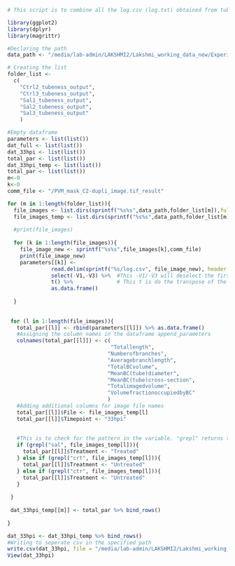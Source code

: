 ```r
# This script is to combine all the log.csv (log.txt) obtained from tubeness calculation for Bile canaliculai for salicylate experiment for 33hpi. All the data are combined to form a single master csv file (Output: master_data_33hpi.csv )
```

``` r
library(ggplot2)
library(dplyr)
library(magrittr)

#Declaring the path
data_path <- "/media/lab-admin/LAKSHMI2/Lakshmi_working_data_new/Experiment6_images/Tubeness_polarity_33hpi/"

# Creating the list
folder_list <- 
  c(
    "Ctrl2_tubeness_output",
    "Ctrl3_tubeness_output",
    "Sal1_tubeness_output",
    "Sal2_tubeness_output",
    "Sal3_tubeness_output"
    )
```

```r
#Empty dataframe
parameters <- list(list())
dat_full <- list(list())
dat_33hpi <- list(list())
total_par <- list(list())
dat_33hpi_temp <- list(list())
total_par <- list(list())
m<-0
k<-0
comm_file <- "/PVM_mask_C2-dupli_image.tif_result"

for (m in 1:length(folder_list)){
  file_images <- list.dirs(sprintf("%s%s",data_path,folder_list[m]),full.names = TRUE, recursive = FALSE)
  file_images_temp <- list.dirs(sprintf("%s%s",data_path,folder_list[m]),full.names = FALSE, recursive = FALSE)
 
  #print(file_images)
 
  for (k in 1:length(file_images)){
    file_image_new <- sprintf("%s%s",file_images[k],comm_file)
    print(file_image_new)
    parameters[[k]] <-
              read.delim(sprintf("%s/log.csv", file_image_new), header = FALSE) %>%
              select(-V1,-V3) %>%  #This -V1/-V3 will deselect the first & third row
              t() %>%              # This t is do the transpose of the matrix
              as.data.frame()
   
  }
  
  
 for (l in 1:length(file_images)){
   total_par[[l]] <- rbind(parameters[[l]]) %>% as.data.frame()
   #Assigning the column names in the dataframe append_parameters
   colnames(total_par[[l]]) <- c(
                                 "Totallength",
                                "Numberofbranches",
                                "Averagebranchlength",
                                "TotalBCvolume",
                                "MeanBC(tube)diameter",
                                "MeanBC(tube)cross-section",
                                "Totalimagedvolume",
                                "VolumefractionoccupiedbyBC"
                                )
   #Adding additional columns for image file names
   total_par[[l]]$File <- file_images_temp[l]
   total_par[[l]]$Timepoint <- "33hpi"
   
   
   #This is to check for the pattern in the variable. "grepl" returns the logical output i.e TRUE or FALSE
   if (grepl("sal", file_images_temp[l])){
     total_par[[l]]$Treatment <- "Treated"
   } else if (grepl("crt", file_images_temp[l])){    
     total_par[[l]]$Treatment <- "Untreated"
   } else if (grepl("ctr", file_images_temp[l])){
     total_par[[l]]$Treatment <- "Untreated"
   }
   
 }
 
 dat_33hpi_temp[[m]] <- total_par %>% bind_rows()
 
}

dat_33hpi <- dat_33hpi_temp %>% bind_rows()
#Writing to seperate csv in the specified path
write.csv(dat_33hpi, file = "/media/lab-admin/LAKSHMI2/Lakshmi_working_data_new/Experiment6_images/Tubeness_polarity_33hpi/master_data_33hpi.csv") 
View(dat_33hpi)
```
